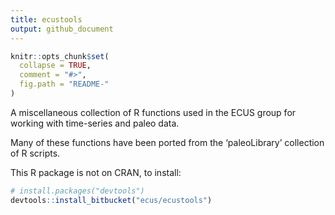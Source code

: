 ```yaml
---
title: ecustools
output: github_document
---
```


```r
knitr::opts_chunk$set(
  collapse = TRUE,
  comment = "#>",
  fig.path = "README-"
)
```


A miscellaneous collection of R functions used in the ECUS group for working with time-series and paleo data. 

Many of these functions have been ported from the 'paleoLibrary' collection of R scripts.

This R package is not on CRAN, to install:

```r
# install.packages("devtools")
devtools::install_bitbucket("ecus/ecustools")
```

